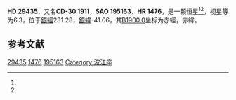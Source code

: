{{Starbox begin
| name = HD 29435
}}
{{Starbox observe
| epoch = [[J2000.0|J2000.0]]
| constell = {{星座名待查}}<ref name=SIMBAD>{{cite web
 | url=http://simbad.u-strasbg.fr/simbad/sim-id?Ident=HR+1476
 | title =Pulsating variable Star
 | publisher=Centre de Données astronomiques de Strasbourg
 | work=SIMBAD
 | accessdate=2012-07-13}}</ref><ref name=DATA>{{cite web
 | url=http://vizier.u-strasbg.fr/viz-bin/VizieR-5?-out.add=.&-source=5050&-corr=PK=HR&-out.max=9999&HR=1476
 | title=VizieR Detailed Page
 | accessdate=2012-07-13
 | archive-date=2016-03-04
 | archive-url=https://web.archive.org/web/20160304210825/http://vizier.u-strasbg.fr/viz-bin/VizieR-5?-out.add=.&-source=5050&-corr=PK=HR&-out.max=9999&HR=1476
 | dead-url=no
 }}</ref>
| 星官 = 
| ra = {{RA|4|36|50.9}}<ref name=SIMBAD /><ref name=DATA />
| dec = {{DEC|-30|43|0}}<ref name=SIMBAD /><ref name=DATA />
| appmag_v = 6.3<ref name=SIMBAD /><ref name=DATA />
}}
{{Starbox character
| class = B9IV-V<ref name=SIMBAD /><ref name=DATA />
| b-v = -0.1<ref name=SIMBAD /><ref name=DATA />
| u-b = <ref name=SIMBAD /><ref name=DATA />
| r-i = <ref name=SIMBAD /><ref name=DATA />
| variable = 
}}
{{Starbox astrometry
| radial_v = 
| prop_mo_ra = 15
| parallax = 
| p_error = 
}}
{{Starbox catalog
| names =CD-30 1911，[[SAO星表|SAO]] 195163，[[HD星表|HD]] 29435，[[HR星表|HR]] 1476}}
{{Starbox reference |Simbad=HR+1476}}
{{Starbox end}}

'''HD 29435'''，又名'''CD-30 1911'''，'''SAO 195163'''、'''HR 1476'''，是一颗恒星<ref name=SIMBAD /><ref name=DATA />，视星等为6.3，位于[[銀道座標系|銀經]]231.28，[[銀道座標系|銀緯]]-41.06，其[[B1900.0|B1900.0]]坐标为赤經{{RA|4|32|57.9}}，赤緯{{DEC|-30|-41.06|8}}。

== 参考文献 ==
{{reflist}}

{{star-stub}}

[[Category:HD和HDE天體|29435]]
[[Category:HR天體|1476]]
[[Category:SAO天體|195163]]
[[Category:波江座|Category:波江座]]